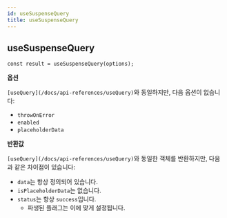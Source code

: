 ```yaml
---
id: useSuspenseQuery
title: useSuspenseQuery
---
```


## useSuspenseQuery

```tsx
const result = useSuspenseQuery(options);
```

**옵션**

`[useQuery](/docs/api-references/useQuery)`와 동일하지만, 다음 옵션이 없습니다:

- `throwOnError`
- `enabled`
- `placeholderData`

**반환값**

`[useQuery](/docs/api-references/useQuery)`와 동일한 객체를 반환하지만, 다음과 같은 차이점이 있습니다:

- `data`는 항상 정의되어 있습니다.
- `isPlaceholderData`는 없습니다.
- `status`는 항상 `success`입니다.
  - 파생된 플래그는 이에 맞게 설정됩니다.
